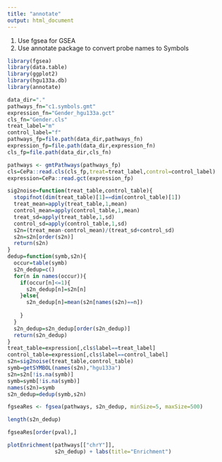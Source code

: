 ---
title: "annotate"
output: html_document
---
1. Use fgsea for GSEA
2. Use annotate package to convert probe names to Symbols
```{r}
library(fgsea)
library(data.table)
library(ggplot2)
library(hgu133a.db)
library(annotate)
```
```{r}
data_dir="."
pathways_fn="c1.symbols.gmt"
expression_fn="Gender_hgu133a.gct"
cls_fn="Gender.cls"
treat_label="m"
control_label="f"
pathways_fp=file.path(data_dir,pathways_fn)
expression_fp=file.path(data_dir,expression_fn)
cls_fp=file.path(data_dir,cls_fn)
```

```{r}
pathways <- gmtPathways(pathways_fp)
cls=CePa::read.cls(cls_fp,treat=treat_label,control=control_label)
expression=CePa::read.gct(expression_fp)
```
```{r}
sig2noise=function(treat_table,control_table){
  stopifnot(dim(treat_table)[1]==dim(control_table)[1])
  treat_mean=apply(treat_table,1,mean)
  control_mean=apply(control_table,1,mean)
  treat_sd=apply(treat_table,1,sd)
  control_sd=apply(control_table,1,sd)
  s2n=(treat_mean-control_mean)/(treat_sd+control_sd)
  s2n=s2n[order(s2n)]
  return(s2n)
}
dedup=function(symb,s2n){
  occur=table(symb)
  s2n_dedup=c()
  for(n in names(occur)){
    if(occur[n]<=1){
      s2n_dedup[n]=s2n[n]
    }else{
      s2n_dedup[n]=mean(s2n[names(s2n)==n])
      
    }
  }
  s2n_dedup=s2n_dedup[order(s2n_dedup)]
  return(s2n_dedup)
}
treat_table=expression[,cls$label==treat_label]
control_table=expression[,cls$label==control_label]
s2n=sig2noise(treat_table,control_table)
symb=getSYMBOL(names(s2n),"hgu133a")
s2n=s2n[!is.na(symb)]
symb=symb[!is.na(symb)]
names(s2n)=symb
s2n_dedup=dedup(symb,s2n)
```
```{r}
fgseaRes <- fgsea(pathways, s2n_dedup, minSize=5, maxSize=500)
```
```{r}
length(s2n_dedup)
```

```{r}
fgseaRes[order(pval),]
```
```{r}
plotEnrichment(pathways[["chrY"]],
               s2n_dedup) + labs(title="Enrichment")
```
